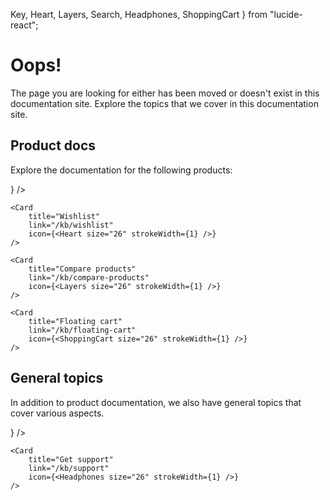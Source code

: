 Key,
Heart,
Layers,
Search,
Headphones,
ShoppingCart
} from "lucide-react";


# Oops!

The page you are looking for either has been moved or doesn't exist in this documentation site. Explore the topics that we cover in this documentation site.

## Product docs

Explore the documentation for the following products:

<Cards>
	<Card 
		title="Quick view" 
		link="/kb/quick-view" 
		icon={<Search size="26" strokeWidth={1} />} 
	/>

	<Card 
		title="Wishlist" 
		link="/kb/wishlist" 
		icon={<Heart size="26" strokeWidth={1} />} 
	/>

	<Card 
		title="Compare products" 
		link="/kb/compare-products" 
		icon={<Layers size="26" strokeWidth={1} />} 
	/>

	<Card 
		title="Floating cart" 
		link="/kb/floating-cart" 
		icon={<ShoppingCart size="26" strokeWidth={1} />} 
	/>
</Cards>

## General topics

In addition to product documentation, we also have general topics that cover various aspects.

<Cards>
	<Card 
		title="License management" 
		link="/kb/license" 
		icon={<Key size="26" strokeWidth={1} />} 
	/>

	<Card 
		title="Get support" 
		link="/kb/support" 
		icon={<Headphones size="26" strokeWidth={1} />} 
	/>
</Cards>